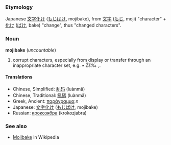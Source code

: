 ===Etymology===
Japanese [[文字化け]] ([[もじばけ]], mojibake), from [[文字]] ([[もじ]], moji) "character" + [[化け]] ([[ばけ]], bake) "change", thus "changed characters".

===Noun===
'''mojibake''' (''uncountable'')
# corrupt characters, especially from display or transfer through an inappropriate character set, e.g. ''• Žš‰ ‚ ''.

====Translations====
*Chinese, Simplified: [[乱码]] (luànmǎ)
*Chinese, Traditional: [[亂碼]] (luànmǎ)
*Greek, Ancient: [[παράγραμμα]] ''n''
*Japanese: [[文字化け]] ([[もじばけ]], mojibake)
*Russian: [[крокозябра]] (krokozjabra)

===See also===
*[[w:Mojibake|Mojibake]] in Wikipedia